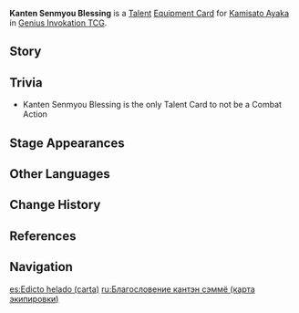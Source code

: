 {{About|the [[Genius Invokation TCG]] Equipment Card|[[Kamisato Ayaka]]'s [[4th Ascension Passive]]|Kanten Senmyou Blessing}}
{{Genius Invokation TCG Infobox
|title     = Kanten Senmyou Blessing
|id        = 211051
|image     = Kanten Senmyou Blessing Equipment Card.png
|type      = Equipment Card
|group     = Talent
|character = Kamisato Ayaka
|effect    = The '''Cold Elemental Infusion''' created by your '''Kamisato Ayaka''', who has this card equipped, allows the character to which it is attached to deal +1 {{color|Cryo DMG}}.<br />When you switch to Kamisato Ayaka, who has this card equipped: Spend 1 less Elemental Die. (Once per Round)
|matching  = 2
|element   = Cryo
|source1   = Achieve victory within 6 Rounds in [[Genius Invokation TCG/Stage/Kamisato Ayaka/Friendly Fracas|Friendly Fracas (Kamisato Ayaka)]]
|source2   = Win with less than 2 characters defeated in [[Genius Invokation TCG/Stage/Kamisato Ayaka/Friendly Fracas|Friendly Fracas (Kamisato Ayaka)]]
}}
'''Kanten Senmyou Blessing''' is a [[Talent Card|Talent]] [[Equipment Card]] for [[Kamisato Ayaka (Character Card)|Kamisato Ayaka]] in [[Genius Invokation TCG]].

==Story==
{{Description|The heron holds upon the ice on elegant wing.|title=Kamisato Ayaka: Kanten Senmyou Blessing}}

==Trivia==
* Kanten Senmyou Blessing is the only Talent Card to not be a Combat Action

==Stage Appearances==
{{Genius Invokation TCG Stage Appearances}}

==Other Languages==
{{Transclude|Kanten Senmyou Blessing|Other Languages}}

==Change History==
{{Change History|3.3}}

==References==
{{reflist}}

==Navigation==
{{Genius Invokation TCG Navbox|Equipment Card}}

[[es:Edicto helado (carta)]]
[[ru:Благословение кантэн сэммё (карта экипировки)]]